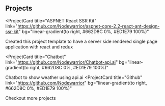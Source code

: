 ## Projects

<ProjectCard
  title="ASPNET React SSR Kit"
  link="https://github.com/Nodewarrior/aspnet-core-2.2-react-ant-design-ssr-kit"
  bg="linear-gradient(to right, #662D8C 0%, #ED1E79 100%)"
>
  Created this project template to have a server side rendered single page
  application with react and redux
</ProjectCard>

<ProjectCard
  title="Chatbot"
  link="https://github.com/Nodewarrior/Chatbot-api.ai"
  bg="linear-gradient(to right, #662D8C 0%, #ED1E79 100%)"
>
  Chatbot to show weather using api.ai
</ProjectCard>
<ProjectCard
  title="Github"
  link="https://github.com/Nodewarrior"
  bg="linear-gradient(to right, #662D8C 0%, #ED1E79 100%)"
>
  Checkout more projects
</ProjectCard>
